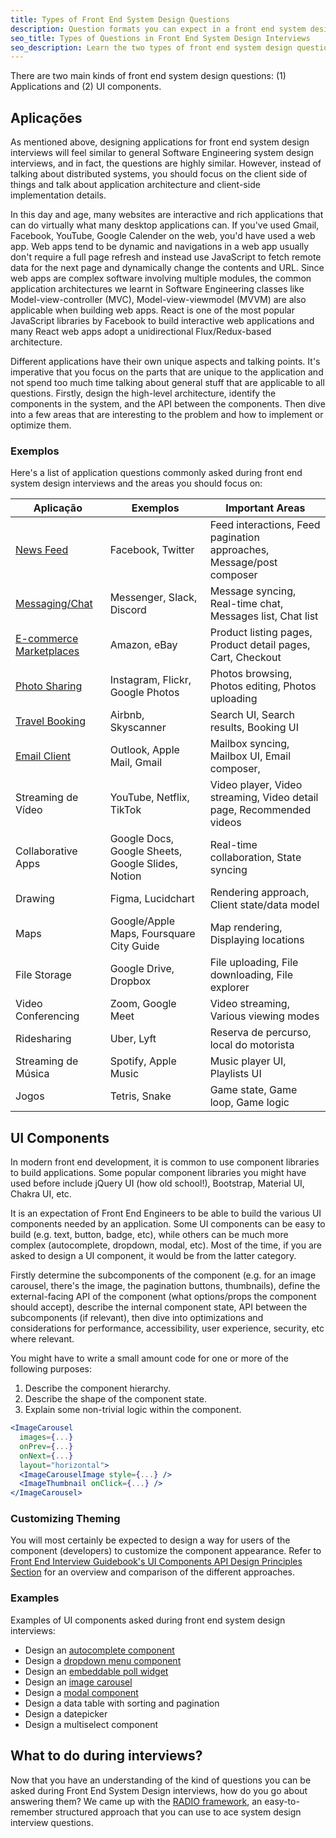 ```yaml
---
title: Types of Front End System Design Questions
description: Question formats you can expect in a front end system design interview.
seo_title: Types of Questions in Front End System Design Interviews
seo_description: Learn the two types of front end system design questions and how to tackle them differently.
---
```


There are two main kinds of front end system design questions: (1) Applications and (2) UI components.

## Aplicações

As mentioned above, designing applications for front end system design interviews will feel similar to general Software Engineering system design interviews, and in fact, the questions are highly similar. However, instead of talking about distributed systems, you should focus on the client side of things and talk about application architecture and client-side implementation details.

In this day and age, many websites are interactive and rich applications that can do virtually what many desktop applications can. If you've used Gmail, Facebook, YouTube, Google Calender on the web, you'd have used a web app. Web apps tend to be dynamic and navigations in a web app usually don't require a full page refresh and instead use JavaScript to fetch remote data for the next page and dynamically change the contents and URL. Since web apps are complex software involving multiple modules, the common application architectures we learnt in Software Engineering classes like Model-view-controller (MVC), Model-view-viewmodel (MVVM) are also applicable when building web apps. React is one of the most popular JavaScript libraries by Facebook to build interactive web applications and many React web apps adopt a unidirectional Flux/Redux-based architecture.

Different applications have their own unique aspects and talking points. It's imperative that you focus on the parts that are unique to the application and not spend too much time talking about general stuff that are applicable to all questions. Firstly, design the high-level architecture, identify the components in the system, and the API between the components. Then dive into a few areas that are interesting to the problem and how to implement or optimize them.

### Exemplos

Here's a list of application questions commonly asked during front end system design interviews and the areas you should focus on:

| Aplicação                                                             | Exemplos                                          | Important Areas                                                      |
| --------------------------------------------------------------------- | ------------------------------------------------- | -------------------------------------------------------------------- |
| [News Feed](/questions/system-design/news-feed-facebook)              | Facebook, Twitter                                 | Feed interactions, Feed pagination approaches, Message/post composer |
| [Messaging/Chat](/questions/system-design/chat-application-messenger) | Messenger, Slack, Discord                         | Message syncing, Real-time chat, Messages list, Chat list            |
| [E-commerce Marketplaces](/questions/system-design/e-commerce-amazon) | Amazon, eBay                                      | Product listing pages, Product detail pages, Cart, Checkout          |
| [Photo Sharing](/questions/system-design/photo-sharing-instagram)     | Instagram, Flickr, Google Photos                  | Photos browsing, Photos editing, Photos uploading                    |
| [Travel Booking](/questions/system-design/travel-booking-airbnb)      | Airbnb, Skyscanner                                | Search UI, Search results, Booking UI                                |
| [Email Client](/questions/system-design/email-client-outlook)         | Outlook, Apple Mail, Gmail                        | Mailbox syncing, Mailbox UI, Email composer,                         |
| Streaming de Vídeo                                                    | YouTube, Netflix, TikTok                          | Video player, Video streaming, Video detail page, Recommended videos |
| Collaborative Apps                                                    | Google Docs, Google Sheets, Google Slides, Notion | Real-time collaboration, State syncing                               |
| Drawing                                                               | Figma, Lucidchart                                 | Rendering approach, Client state/data model                          |
| Maps                                                                  | Google/Apple Maps, Foursquare City Guide          | Map rendering, Displaying locations                                  |
| File Storage                                                          | Google Drive, Dropbox                             | File uploading, File downloading, File explorer                      |
| Video Conferencing                                                    | Zoom, Google Meet                                 | Video streaming, Various viewing modes                               |
| Ridesharing                                                           | Uber, Lyft                                        | Reserva de percurso, local do motorista                              |
| Streaming de Música                                                   | Spotify, Apple Music                              | Music player UI, Playlists UI                                        |
| Jogos                                                                 | Tetris, Snake                                     | Game state, Game loop, Game logic                                    |

## UI Components

In modern front end development, it is common to use component libraries to build applications. Some popular component libraries you might have used before include jQuery UI (how old school!), Bootstrap, Material UI, Chakra UI, etc.

It is an expectation of Front End Engineers to be able to build the various UI components needed by an application. Some UI components can be easy to build (e.g. text, button, badge, etc), while others can be much more complex (autocomplete, dropdown, modal, etc). Most of the time, if you are asked to design a UI component, it would be from the latter category.

Firstly determine the subcomponents of the component (e.g. for an image carousel, there's the image, the pagination buttons, thumbnails), define the external-facing API of the component (what options/props the component should accept), describe the internal component state, API between the subcomponents (if relevant), then dive into optimizations and considerations for performance, accessibility, user experience, security, etc where relevant.

You might have to write a small amount code for one or more of the following purposes:

1.  Describe the component hierarchy.
2.  Describe the shape of the component state.
3.  Explain some non-trivial logic within the component.

```jsx
<ImageCarousel
  images={...}
  onPrev={...}
  onNext={...}
  layout="horizontal">
  <ImageCarouselImage style={...} />
  <ImageThumbnail onClick={...} />
</ImageCarousel>
```

### Customizing Theming

You will most certainly be expected to design a way for users of the component (developers) to customize the component appearance. Refer to [Front End Interview Guidebook's UI Components API Design Principles Section](/front-end-interview-guidebook/user-interface-components-api-design-principles) for an overview and comparison of the different approaches.

### Examples

Examples of UI components asked during front end system design interviews:

-   Design an [autocomplete component](/questions/system-design/autocomplete)
-   Design a [dropdown menu component](/questions/system-design/dropdown-menu)
-   Design an [embeddable poll widget](/questions/system-design/poll-widget)
-   Design an [image carousel](/questions/system-design/image-carousel)
-   Design a [modal component](/questions/system-design/modal-dialog)
-   Design a data table with sorting and pagination
-   Design a datepicker
-   Design a multiselect component

## What to do during interviews?

Now that you have an understanding of the kind of questions you can be asked during Front End System Design interviews, how do you go about answering them? We came up with the [RADIO framework](/system-design/framework), an easy-to-remember structured approach that you can use to ace system design interview questions.
